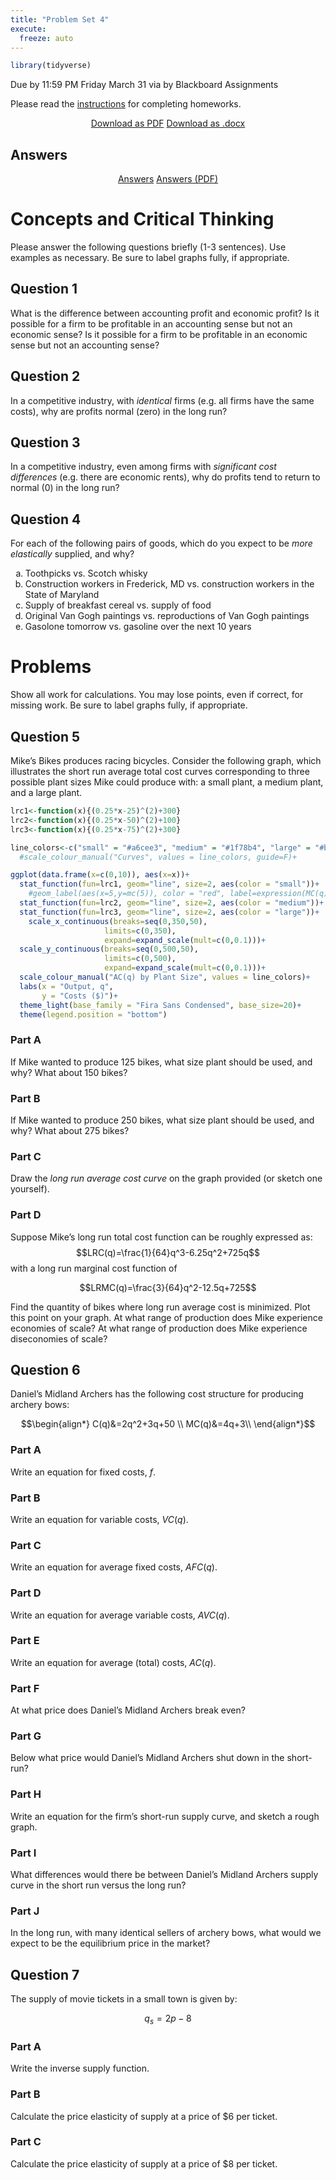 ```yaml
---
title: "Problem Set 4"
execute: 
  freeze: auto
---
```


```r
library(tidyverse)
```

::: {.callout-warning appearance="minimal"}
Due by 11:59 PM Friday March 31 via by Blackboard Assignments
:::

Please read the [instructions](https://microf22.classes.ryansafner.com/assignments/problem-sets) for completing homeworks.

<p style="text-align:center;"><a class="btn btn-primary btn-lg" target="_blank" href="/files/assignment/04-problem-set-pdf.pdf"><i class="fas fa-file-pdf"></i> Download as PDF</a> <a class="btn btn-primary btn-lg" target="_blank" href="/files/assignment/04-problem-set-docx.docx"><i class="fa-regular fa-file-word"></i> Download as .docx</a></p>

## Answers

<p style="text-align:center"><a target="_blank" href="/files/assignment/04-problem-set-answers.html"><span class="btn btn-primary btn-lg"><i class="far fa-life-ring"></i> Answers</a> <a target="_blank" href="/files/assignment/04-problem-set-answers-pdf.pdf"><span class="btn btn-primary btn-lg"><i class="fas fa-file-pdf"></i> Answers (PDF)</a> </p>

# Concepts and Critical Thinking

Please answer the following questions briefly (1-3 sentences). Use examples as necessary. Be sure to label graphs fully, if appropriate.

## Question 1

What is the difference between accounting profit and economic profit? Is it possible for a firm to be profitable in an accounting sense but not an economic sense? Is it possible for a firm to be profitable in an economic sense but not an accounting sense? 

## Question 2

In a competitive industry, with *identical* firms (e.g. all firms have the same costs), why are profits normal (zero) in the long run?

## Question 3

In a competitive industry, even among firms with *significant cost differences* (e.g. there are economic rents), why do profits tend to return to normal (0) in the long run? 

## Question 4

For each of the following pairs of goods, which do you expect to be *more elastically* supplied, and why?

a. Toothpicks vs. Scotch whisky
b. Construction workers in Frederick, MD vs. construction workers in the State of Maryland
c. Supply of breakfast cereal vs. supply of food
d. Original Van Gogh paintings vs. reproductions of Van Gogh paintings
e. Gasolone tomorrow vs. gasoline over the next 10 years

# Problems

Show all work for calculations. You may lose points, even if correct, for missing work. Be sure to label graphs fully, if appropriate.

## Question 5

Mike's Bikes produces racing bicycles. Consider the following graph, which illustrates the short run average total cost curves corresponding to three possible plant sizes Mike could produce with: a small plant, a medium plant, and a large plant.

```r

lrc1<-function(x){(0.25*x-25)^(2)+300}
lrc2<-function(x){(0.25*x-50)^(2)+100}
lrc3<-function(x){(0.25*x-75)^(2)+300}

line_colors<-c("small" = "#a6cee3", "medium" = "#1f78b4", "large" = "#b2df8a")
  #scale_colour_manual("Curves", values = line_colors, guide=F)+

ggplot(data.frame(x=c(0,10)), aes(x=x))+
  stat_function(fun=lrc1, geom="line", size=2, aes(color = "small"))+
    #geom_label(aes(x=5,y=mc(5)), color = "red", label=expression(MC(q)), size = 6)+
  stat_function(fun=lrc2, geom="line", size=2, aes(color = "medium"))+
  stat_function(fun=lrc3, geom="line", size=2, aes(color = "large"))+
    scale_x_continuous(breaks=seq(0,350,50),
                     limits=c(0,350),
                     expand=expand_scale(mult=c(0,0.1)))+
  scale_y_continuous(breaks=seq(0,500,50),
                     limits=c(0,500),
                     expand=expand_scale(mult=c(0,0.1)))+
  scale_colour_manual("AC(q) by Plant Size", values = line_colors)+
  labs(x = "Output, q",
       y = "Costs ($)")+
  theme_light(base_family = "Fira Sans Condensed", base_size=20)+
  theme(legend.position = "bottom")
```

### Part A
If Mike wanted to produce 125 bikes, what size plant should be used, and why? What about 150 bikes?

### Part B
If Mike wanted to produce 250 bikes, what size plant should be used, and why? What about 275 bikes?

### Part C
Draw the *long run average cost curve* on the graph provided (or sketch one yourself).

### Part D
Suppose Mike's long run total cost function can be roughly expressed as:  
$$LRC(q)=\frac{1}{64}q^3-6.25q^2+725q$$
	with a long run marginal cost function of 

$$LRMC(q)=\frac{3}{64}q^2-12.5q+725$$
 
Find the quantity of bikes where long run average cost is minimized. Plot this point on your graph. At what range of production does Mike experience economies of scale? At what range of production does Mike experience diseconomies of scale?

## Question 6

Daniel's Midland Archers has the following cost structure for producing archery bows:

$$\begin{align*}
C(q)&=2q^2+3q+50 \\	
MC(q)&=4q+3\\ \end{align*}$$

### Part A
Write an equation for fixed costs, $f$.

### Part B
Write an equation for variable costs, $VC(q)$.

### Part C
Write an equation for average fixed costs, $AFC(q)$.

### Part D
Write an equation for average variable costs, $AVC(q)$.

### Part E
Write an equation for average (total) costs, $AC(q)$.

### Part F
At what price does Daniel's Midland Archers break even?

### Part G
Below what price would Daniel's Midland Archers shut down in the short-run?

### Part H
Write an equation for the firm's short-run supply curve, and sketch a rough graph.

### Part I
What differences would there be between Daniel's Midland Archers supply curve in the short run versus the long run?

### Part J
In the long run, with many identical sellers of archery bows, what would we expect to be the equilibrium price in the market?

## Question 7

The supply of movie tickets in a small town is given by: 

$$q_s=2p-8$$

### Part A

Write the inverse supply function.

### Part B

Calculate the price elasticity of supply at a price of $6 per ticket.

### Part C

Calculate the price elasticity of supply at a price of $8 per ticket.